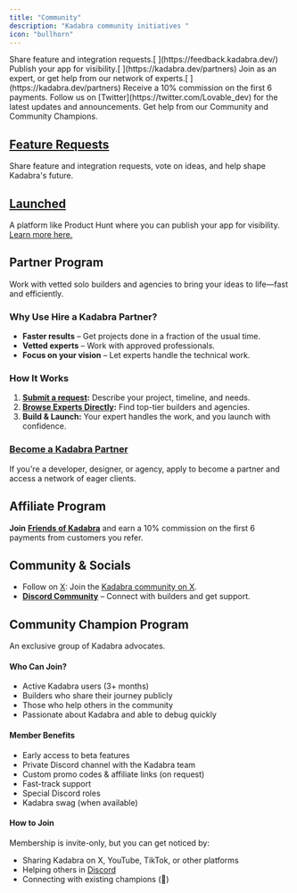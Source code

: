 ```yaml
---
title: "Community"
description: "Kadabra community initiatives "
icon: "bullhorn"
---
```


<CardGroup cols={2}>
  <Card title="Feature requests" icon="bell-concierge" href="https://feedback.kadabra.dev/">
    Share feature and integration requests.[
    ](https://feedback.kadabra.dev/)
  </Card>
  <Card title="Launched" icon="rocket" href="https://launched.kadabra.app/">
    Publish your app for visibility.[
    ](https://kadabra.dev/partners)
  </Card>
  <Card title="Partner program" icon="handshake" href="https://kadabra.dev/partners">
    Join as an expert, or get help from our network of experts.[ ](https://kadabra.dev/partners)
  </Card>
  <Card title="Affiliate program" icon="earth-americas" href="https://kadabra.dev/affiliates">
    Receive a 10% commission on the first 6 payments.
  </Card>
  <Card title="Follow on X" icon="x" href="https://twitter.com/Lovable_dev">
    Follow us on [Twitter](https://twitter.com/Lovable_dev) for the latest updates and announcements.
  </Card>
  <Card title="Community Support" icon="discord" href="discordInviteLink">
    Get help from our Community and Community Champions.
  </Card>
</CardGroup>

## [Feature Requests](https://feedback.kadabra.dev/)

Share feature and integration requests, vote on ideas, and help shape Kadabra's future.

## [Launched](https://launched.kadabra.app/) 

A platform like Product Hunt where you can publish your app for visibility. [Learn more here.](https://docs.kadabra.dev/features/deploy#launch-and-get-traffic)

## **Partner Program**

Work with vetted solo builders and agencies to bring your ideas to life—fast and efficiently.

### **Why Use Hire a Kadabra Partner?**

- **Faster results** – Get projects done in a fraction of the usual time.
- **Vetted experts** – Work with approved professionals.
- **Focus on your vision** – Let experts handle the technical work.

### **How It Works**

1. [**Submit a request**](https://kadabra.dev/)**:** Describe your project, timeline, and needs.
2. [**Browse Experts Directly**](https://kadabra.dev/)**:** Find top-tier builders and agencies.
3. **Build & Launch:** Your expert handles the work, and you launch with confidence.

### [Become a Kadabra Partner](https://kadabra.dev/partners/apply)

If you're a developer, designer, or agency, apply to become a partner and access a network of eager clients.

## Affiliate Program

**Join** [**Friends of Kadabra**](https://friends.kadabra.dev/signup) and earn a 10% commission on the first 6 payments from customers you refer.

## Community & Socials

- Follow on [X](https://x.com/lovable_dev): Join the [Kadabra community on X](https://x.com/i/communities/1858851338257572046).
- [**Discord Community**](https://discord.gg/kadabra-dev) – Connect with builders and get support.

## Community Champion Program

An exclusive group of Kadabra advocates.

#### Who Can Join?

- Active Kadabra users (3\+ months)
- Builders who share their journey publicly
- Those who help others in the community
- Passionate about Kadabra and able to debug quickly

#### Member Benefits

- Early access to beta features
- Private Discord channel with the Kadabra team
- Custom promo codes & affiliate links (on request)
- Fast-track support
- Special Discord roles
- Kadabra swag (when available)

#### How to Join

Membership is invite-only, but you can get noticed by:

- Sharing Kadabra on X, YouTube, TikTok, or other platforms
- Helping others in [Discord](https://discord.gg/kadabra-dev)
- Connecting with existing champions (🥇)